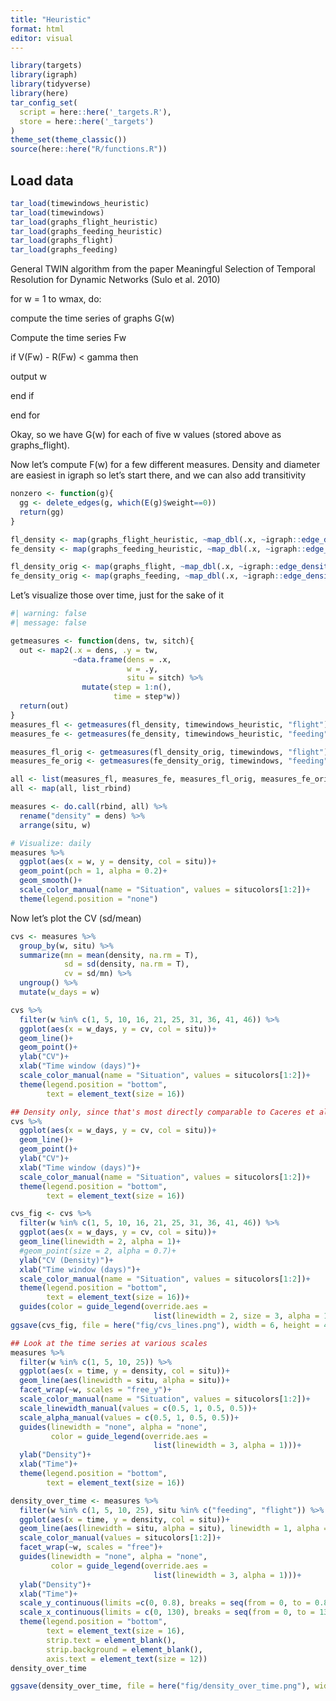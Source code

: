 ```yaml
---
title: "Heuristic"
format: html
editor: visual
---
```


```r
library(targets)
library(igraph)
library(tidyverse)
library(here)
tar_config_set(
  script = here::here('_targets.R'),
  store = here::here('_targets')
)
theme_set(theme_classic())
source(here::here("R/functions.R"))
```

## Load data

```r
tar_load(timewindows_heuristic)
tar_load(timewindows)
tar_load(graphs_flight_heuristic)
tar_load(graphs_feeding_heuristic)
tar_load(graphs_flight)
tar_load(graphs_feeding)
```

General TWIN algorithm from the paper Meaningful Selection of Temporal Resolution for Dynamic Networks (Sulo et al. 2010)

for w = 1 to wmax, do:

compute the time series of graphs G(w)

Compute the time series Fw

if V(Fw) - R(Fw) \< gamma then

output w

end if

end for

Okay, so we have G(w) for each of five w values (stored above as graphs_flight).

Now let's compute F(w) for a few different measures. Density and diameter are easiest in igraph so let's start there, and we can also add transitivity

```r
nonzero <- function(g){
  gg <- delete_edges(g, which(E(g)$weight==0))
  return(gg)
}

fl_density <- map(graphs_flight_heuristic, ~map_dbl(.x, ~igraph::edge_density(nonzero(.x))))
fe_density <- map(graphs_feeding_heuristic, ~map_dbl(.x, ~igraph::edge_density(nonzero(.x))))

fl_density_orig <- map(graphs_flight, ~map_dbl(.x, ~igraph::edge_density(nonzero(.x))))
fe_density_orig <- map(graphs_feeding, ~map_dbl(.x, ~igraph::edge_density(nonzero(.x))))
```

Let's visualize those over time, just for the sake of it

```r
#| warning: false
#| message: false

getmeasures <- function(dens, tw, sitch){
  out <- map2(.x = dens, .y = tw,
              ~data.frame(dens = .x, 
                          w = .y, 
                          situ = sitch) %>%
                mutate(step = 1:n(),
                       time = step*w))
  return(out)
}
measures_fl <- getmeasures(fl_density, timewindows_heuristic, "flight")
measures_fe <- getmeasures(fe_density, timewindows_heuristic, "feeding")

measures_fl_orig <- getmeasures(fl_density_orig, timewindows, "flight")
measures_fe_orig <- getmeasures(fe_density_orig, timewindows, "feeding")

all <- list(measures_fl, measures_fe, measures_fl_orig, measures_fe_orig)
all <- map(all, list_rbind)

measures <- do.call(rbind, all) %>%
  rename("density" = dens) %>%
  arrange(situ, w)

# Visualize: daily
measures %>%
  ggplot(aes(x = w, y = density, col = situ))+
  geom_point(pch = 1, alpha = 0.2)+
  geom_smooth()+
  scale_color_manual(name = "Situation", values = situcolors[1:2])+
  theme(legend.position = "none")
```

Now let's plot the CV (sd/mean)

```r
cvs <- measures %>%
  group_by(w, situ) %>%
  summarize(mn = mean(density, na.rm = T),
            sd = sd(density, na.rm = T),
            cv = sd/mn) %>%
  ungroup() %>%
  mutate(w_days = w)

cvs %>%
  filter(w %in% c(1, 5, 10, 16, 21, 25, 31, 36, 41, 46)) %>%
  ggplot(aes(x = w_days, y = cv, col = situ))+
  geom_line()+
  geom_point()+
  ylab("CV")+
  xlab("Time window (days)")+
  scale_color_manual(name = "Situation", values = situcolors[1:2])+
  theme(legend.position = "bottom",
        text = element_text(size = 16))

```

```r
## Density only, since that's most directly comparable to Caceres et al.
cvs %>%
  ggplot(aes(x = w_days, y = cv, col = situ))+
  geom_line()+
  geom_point()+
  ylab("CV")+
  xlab("Time window (days)")+
  scale_color_manual(name = "Situation", values = situcolors[1:2])+
  theme(legend.position = "bottom",
        text = element_text(size = 16))

cvs_fig <- cvs %>%
  filter(w %in% c(1, 5, 10, 16, 21, 25, 31, 36, 41, 46)) %>%
  ggplot(aes(x = w_days, y = cv, col = situ))+
  geom_line(linewidth = 2, alpha = 1)+
  #geom_point(size = 2, alpha = 0.7)+
  ylab("CV (Density)")+
  xlab("Time window (days)")+
  scale_color_manual(name = "Situation", values = situcolors[1:2])+
  theme(legend.position = "bottom",
        text = element_text(size = 16))+
  guides(color = guide_legend(override.aes = 
                                list(linewidth = 2, size = 3, alpha = 1)))
ggsave(cvs_fig, file = here("fig/cvs_lines.png"), width = 6, height = 4)
```

```r
## Look at the time series at various scales
measures %>%
  filter(w %in% c(1, 5, 10, 25)) %>%
  ggplot(aes(x = time, y = density, col = situ))+
  geom_line(aes(linewidth = situ, alpha = situ))+
  facet_wrap(~w, scales = "free_y")+
  scale_color_manual(name = "Situation", values = situcolors[1:2])+
  scale_linewidth_manual(values = c(0.5, 1, 0.5, 0.5))+
  scale_alpha_manual(values = c(0.5, 1, 0.5, 0.5))+
  guides(linewidth = "none", alpha = "none",
         color = guide_legend(override.aes = 
                                list(linewidth = 3, alpha = 1)))+
  ylab("Density")+
  xlab("Time")+
  theme(legend.position = "bottom",
        text = element_text(size = 16))

density_over_time <- measures %>%
  filter(w %in% c(1, 5, 10, 25), situ %in% c("feeding", "flight")) %>%
  ggplot(aes(x = time, y = density, col = situ))+
  geom_line(aes(linewidth = situ, alpha = situ), linewidth = 1, alpha = 1)+
  scale_color_manual(values = situcolors[1:2])+
  facet_wrap(~w, scales = "free")+
  guides(linewidth = "none", alpha = "none",
         color = guide_legend(override.aes = 
                                list(linewidth = 3, alpha = 1)))+
  ylab("Density")+
  xlab("Time")+
  scale_y_continuous(limits =c(0, 0.8), breaks = seq(from = 0, to = 0.8, by = 0.2))+
  scale_x_continuous(limits = c(0, 130), breaks = seq(from = 0, to = 130, by = 25))+
  theme(legend.position = "bottom",
        text = element_text(size = 16),
        strip.text = element_blank(),
        strip.background = element_blank(),
        axis.text = element_text(size = 12))
density_over_time

ggsave(density_over_time, file = here("fig/density_over_time.png"), width = 6, height = 4)
```

